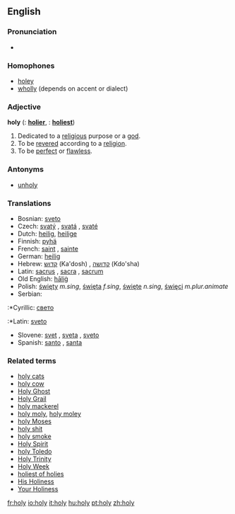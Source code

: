 ==English==

===Pronunciation===
*{{audio|en-us-holy.ogg|Audio (US)}}

===Homophones===
*[[holey]]
*[[wholly]] (depends on accent or dialect)

===Adjective===
'''holy'''  ({{compar}}: '''[[holier]]''', {{superl}}: '''[[holiest]]''')

# Dedicated to a [[religious]] purpose or a [[god]].
# To be [[revered]] according to a [[religion]].
# To be [[perfect]] or [[flawless]].

===Antonyms===
*[[unholy]]

===Translations===
*Bosnian: [[sveto]] {{n}}
*Czech: [[svatý]] {{m}}, [[svatá]] {{f}}, [[svaté]] {{n}}
*Dutch: [[heilig]], [[heilige]]
*Finnish: [[pyhä]]
*French: [[saint]] {{m}}, [[sainte]] {{f}}
*German: [[heilig]]
*Hebrew: [[קדוש]] (Ka'dosh) {{m}}, [[קדושה]] (Kdo'sha) {{f}}
*Latin: [[sacrus]] {{m}}, [[sacra]] {{f}}, [[sacrum]] {{n}}
*Old English: [[halig|hāliġ]]
*Polish: [[święty]] ''m.sing'', [[święta]] ''f.sing'', [[święte]] ''n.sing'', [[święci]] ''m.plur.animate''
*Serbian:
:*Cyrillic: [[свето]] {{n}}
:*Latin: [[sveto]] {{n}}
*Slovene: [[svet]] {{m}}, [[sveta]] {{f}}, [[sveto]] {{n}}
*Spanish: [[santo]] {{m}}, [[santa]] {{f}}

===Related terms===
*[[holy cats]]
*[[holy cow]]
*[[Holy Ghost]]
*[[Holy Grail]]
*[[holy mackerel]]
*[[holy moly]], [[holy moley]]
*[[holy Moses]]
*[[holy shit]]
*[[holy smoke]]
*[[Holy Spirit]]
*[[holy Toledo]]
*[[Holy Trinity]]
*[[Holy Week]]
*[[holiest of holies]]
*[[His Holiness]]
*[[Your Holiness]]

[[fr:holy]]
[[io:holy]]
[[it:holy]]
[[hu:holy]]
[[pt:holy]]
[[zh:holy]]